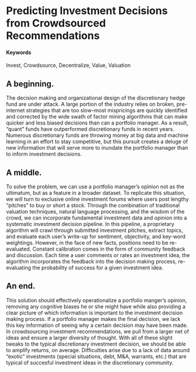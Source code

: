 # Predicting Investment Decisions from Crowdsourced Recommendations  {#crowdsourced-investing}

#### Keywords

Invest, Crowdsource, Decentralize, Value, Valuation

## A beginning.

The decision making and organizational design of the discretionary hedge fund are under attack. A large portion of the industry relies on broken, pre-internet strategies that are too slow--most mispricings are quickly identified and corrected by the wide swath of factor mining algorithms that can make quicker and less biased decisions than can a portfolio manager. As a result, "quant" funds have outperformed discretionary funds in recent years. Numerous discretionary funds are throwing money at big data and machine learning in an effort to stay competitive, but this pursuit creates a deluge of new information that will serve more to inundate the portfolio manager than to inform investment decisions.

## A middle.

To solve the problem, we can use a portfolio manager's opinion not as the ultimatum, but as a feature in a broader dataset. To replicate this situation, we will turn to exclusive online investment forums where users post lengthy "pitches" to buy or short a stock. Through the combination of traditional valuation techniques, natural language processing, and the wisdom of the crowd, we can incorporate fundamental investment data and opinion into a systematic investment decision pipeline. In this pipeline, a proprietary algorithm will crawl through submitted investment pitches, extract topics, and evaluate each user's write-up for sentiment, objectivity, and key-word weightings. However, in the face of new facts, positions need to be re-evaluated. Constant calibration comes in the form of community feedback and discussion. Each time a user comments or rates an investment idea, the algorithm incorporates the feedback into the decision making process, re-evaluating the probability of success for a given investment idea.

## An end.

This solution should effectively operationalize a portfolio manger's opinion, removing any cognitive biases he or she might have while also providing a clear picture of which information is important to the investment decision making process. If a portfolio manager makes the final decision, we lack this key information of seeing why a certain decision may have been made. In crowdsourcing investment recommendations, we pull from a larger net of ideas and ensure a larger diversity of thought. With all of these slight tweaks to the typical discretionary investment decision, we should be able to amplify returns, on average. Difficulties arise due to a lack of data around "exotic" investments (special situations, debt, M&A, warrants, etc.) that are typical of succesful investment ideas in the discretionary community.